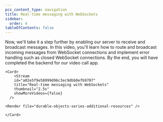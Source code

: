 ```yaml
---
pcx_content_type: navigation
title: Real-time messaging with WebSockets
sidebar:
  order: 4
tableOfContents: false
---
```



<Tabs>
  <TabItem label="Watch this episode">

  Now, we'll take it a step further by enabling our server to receive and broadcast messages. In this video, you'll learn how to route and broadcast incoming messages from WebSocket connections and implement error handling such as closed WebSocket connections. By the end, you will have completed the backend for our video call app.

    <Card>
        <Stream
        id="a02e5f9e58999d96c3ec9dbb0efb9707"
        title="Real-time messaging with WebSockets"
        thumbnail="2.5s"
        showMoreVideos={false}
      />

    <Render file="durable-objects-series-additional-resources" />

    </Card>
  </TabItem>

  <TabItem label="Series overview">
    <Render file="durable-objects-series-navigation" />
  </TabItem>
</Tabs>
